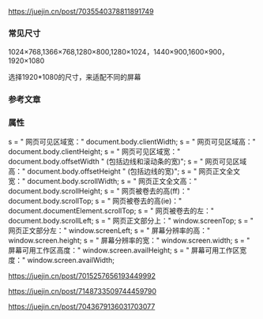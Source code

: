 

<Meta title="Hundun/前端适配/移动端"/>

https://juejin.cn/post/7035540378811891749

### 常见尺寸

1024×768,1366×768,1280×800,1280×1024，1440×900,1600×900，1920×1080

选择1920*1080的尺寸，来适配不同的屏幕

### 参考文章

### 属性

s = " 网页可见区域宽：" document.body.clientWidth;
s = " 网页可见区域高：" document.body.clientHeight;
s = " 网页可见区域宽：" document.body.offsetWidth " (包括边线和滚动条的宽)";
s = " 网页可见区域高：" document.body.offsetHeight " (包括边线的宽)";
s = " 网页正文全文宽：" document.body.scrollWidth;
s = " 网页正文全文高：" document.body.scrollHeight;
s = " 网页被卷去的高(ff)：" document.body.scrollTop;
s = " 网页被卷去的高(ie)：" document.documentElement.scrollTop;
s = " 网页被卷去的左：" document.body.scrollLeft;
s = " 网页正文部分上：" window.screenTop;
s = " 网页正文部分左：" window.screenLeft;
s = " 屏幕分辨率的高：" window.screen.height;
s = " 屏幕分辨率的宽：" window.screen.width;
s = " 屏幕可用工作区高度：" window.screen.availHeight;
s = " 屏幕可用工作区宽度：" window.screen.availWidth;

https://juejin.cn/post/7015257656193449992

https://juejin.cn/post/7148733509744459790

https://juejin.cn/post/7043679136031703077
